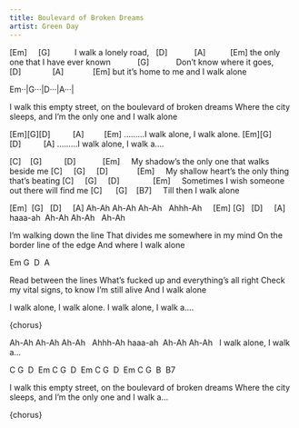 ```yaml
---
title: Boulevard of Broken Dreams
artist: Green Day
---
```


[Em]     [G]          
I walk a lonely road, 
  [D]            [A]           [Em]
the only one that I have ever known
           [G]           
Don't know where it goes,
[D]              [A]             [Em]
but it's home to me and I walk alone

:::{.song-grid}
Em··|G···|D···|A···| 
:::

I walk this empty street, 
on the boulevard of broken dreams
Where the city sleeps, 
and I'm the only one and I walk alone


[Em][G][D]          [A]         [Em]
.........I walk alone, I walk alone.
[Em][G][D]          [A]
.........I walk alone, I walk a....


:::{.song-chorus}
[C]    [G]          [D]            [Em]
    My shadow's the only one that walks beside me
[C]     [G]     [D]             [Em]
    My shallow heart's the only thing that's beating
[C]     [G]     [D]               [Em]
    Sometimes I wish someone out there will find me
[C]      [G]    [B7]
    Till then I walk alone
:::


[Em]  [G]   [D]     [A]
Ah-Ah Ah-Ah Ah-Ah   Ahhh-Ah
    [Em] [G]   [D]     [A]
haaa-ah  Ah-Ah Ah-Ah   Ah-Ah


I'm walking down the line
That divides me somewhere in my mind
On the border line of the edge
And where I walk alone

:::{.song-grid}
Em G  D  A
:::

Read between the lines
What's fucked up and everything's all right
Check my vital signs, to know I'm still alive
And I walk alone


I walk alone, I walk alone.
I walk alone, I walk a....


{chorus}


Ah-Ah Ah-Ah Ah-Ah   Ahhh-Ah
haaa-ah  Ah-Ah Ah-Ah  
I walk alone, I walk a...


:::{.song-grid}
 C G  D  Em 
 C G  D  Em 
 C G  D  Em 
 C G  B  B7 
:::


I walk this empty street, 
on the boulevard of broken dreams
Where the city sleeps, 
and I'm the only one and I walk a...


{chorus}


